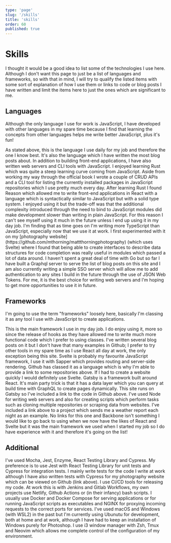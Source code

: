 ```yaml
---
type: 'page'
slug: '/skills'
title: 'skills'
order: 60
published: true
---
```


# Skills

I thought it would be a good idea to list some of the technologies I use here. Although I don't want this page to just be a list of languages and frameworks, so with that in mind, I will try to qualify the listed items with some sort of explanation of how I use them or links to code or blog posts I have written and limit the items here to just the ones which are significant to me.

## Languages

Although the only language I use for work is JavaScript, I have developed with  other languages in my spare time because I find that learning the concepts from other languages helps me write better JavaScript, plus it's fun!

<TitledSection collapsible Icon={SiJavascript} title="JavaScript" github="https://github.com/mthorning?tab=repositories&q=&type=&language=javascript" blogs="/blog?tag=javascript" >
As stated above, this is the language I use daily for my job and therefore the one I know best. It's also the language which I have written the most blog posts about. In addition to building front-end applications, I have also written web servers and CLI tools with JavaScript.
</TitledSection>

<TitledSection collapsible Icon={SiRust} title="Rust" github="https://github.com/mthorning?tab=repositories&q=&type=&language=rust" blogs="/blog?tag=rust" >
I enjoyed learning Rust which was quite a steep learning curve coming from JavaScript. Aside from working my way through the official book I wrote a couple of CRUD APIs and a CLI tool for listing the currently installed packages in JavaScript repositories which I use pretty much every day.
</TitledSection>

<TitledSection collapsible Icon={SiReason} title="Reason" github="https://github.com/mthorning?tab=repositories&q=&type=&language=reason" blogs="/blog?tag=reason" >
After learning Rust I found Reason which allowed me to write front-end applications in React with a language which is syntactically similar to JavaScript but with a solid type system. I enjoyed using it but the trade-off was that the additional complexity introduced through the need to bind to JavaScript modules did make development slower than writing in plain JavaScript. For this reason I can't see myself using it much in the future unless I end up using it in my day job.
</TitledSection>

<TitledSection collapsible Icon={SiTypescript} title="Typescript" github="https://github.com/mthorning?tab=repositories&q=&type=&language=typescript">
I'm finding that as time goes on I'm writing more TypeScript than JavaScript, especially now that we use it at work. I first experimented with it on my [photography website](https://github.com/mthorning/mattthorningphotography) (which uses Svelte) where I found that being able to create interfaces to describe data structures for code completion was really useful in modules which passed a lot of data around.
</TitledSection>

<TitledSection collapsible Icon={SiGo} title="Go" github="https://github.com/mthorning?tab=repositories&q=&type=public&language=go">
I haven't spent a great deal of time with Go but so far I have built a Graphql server to serve the list of blog posts on this site and I am also currently writing a simple SSO server which will allow me to add authentication to any sites I build in the future through the use of JSON Web Tokens. For me, it is the best choice for writing web servers and I'm hoping to get more opportunities to use it in future.
</TitledSection>

## Frameworks
I'm going to use the term "frameworks" loosely here, basically I'm classing it as any tool I use with JavaScript to create applications.

<TitledSection collapsible Icon={SiReact} title="React" blogs="/blog?tag=react">
This is the main framework I use in my day job. I do enjoy using it, more so since the release of hooks as they have allowed me to write much more functional code which I prefer to using classes. I've written several blog posts on it but I don't have that many examples in Github; I prefer to try other tools in my spare time as I use React all day at work, the only exception being this site.
</TitledSection>
<TitledSection collapsible Icon={SiSvelte} title="Svelte" github="https://github.com/mthorning?tab=repositories&q=&type=&language=svelte">
Svelte is probably my favourite JavaScript framework, I use it with Sapper which provides routing and server-side rendering. Github has classed it as a language which is why I'm able to provide a link to some repositories above. If I had to create a website quickly I would definitely use Svelte.
</TitledSection>
<TitledSection collapsible Icon={SiGatsby} title="Gatsby" github="https://github.com/mthorning/matt-thorning.dev">
Gatsby is a framework built around React. It's main party trick is that it has a data layer which you can query at build time with GraphQL to create pages dynamically. This site runs on Gatsby so I've included a link to the code in Github above. 
</TitledSection>
<TitledSection collapsible Icon={SiNodedotjs} title="Node" blogs="/blog?tag=backend&tag=javascript" github="https://github.com/mthorning/weather-report">
I've used Node for writing web servers and also for creating scripts which perform tasks such as cloning multiple repositories or scraping data from websites. I've included a link above to a project which sends me a weather report each night as an example.
</TitledSection>
<TitledSection collapsible Icon={DiBackbone} title="Backbone">
No links for this one and Backbone isn't something I would like to go back to using when we now have the likes of React and Svelte but it was the main framework we used when I started my job so I do have experience with it and therefore it's going on the list!
</TitledSection>

## Additional
<TitledSection collapsible title ="Test Frameworks" github="https://github.com/mthorning/mattthorningphotography" blogs="/blog?tag=backend&tag=testing">
I've used Mocha, Jest, Enzyme, React Testing Library and Cypress. My preference is to use Jest with React Testing Library for unit tests and Cypress for integration tests. I mainly write tests for the code I write at work although I have also written tests with Cypress for my photography website which can be viewed on Github (link above).
</TitledSection>

<TitledSection collapsible title="Production Environment" blogs="/blog?tag=linux&tag=tooling">
I use CI/CD tools for releasing my code. At work this is with Jenkins and Gitlab Workflows, my own projects use Netlify, Github Actions or (in their infancy) bash scripts. I usually use Docker and Docker Compose for serving applications or for running JavaScript scripts as executables and NGINX for proxying incoming requests to the correct ports for services.
</TitledSection>

<TitledSection collapsible title="Development Environment" blogs="/blog?tag=linux&tag=tooling">
I've used macOS and Windows (with WSL2) in the past but I'm currently using Ubunutu for development, both at home and at work, although I have had to keep an installation of Windows purely for Photoshop. I use i3 window manager with Zsh, Tmux and Neovim which allows me complete control of the configuration of my environment.
</TitledSection>
